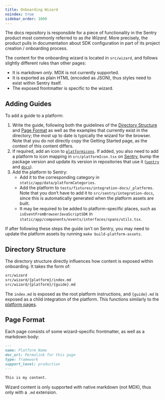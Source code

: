 ```yaml
---
title: Onboarding Wizard
noindex: true
sidebar_order: 1000
---
```


The docs repository is responsible for a piece of functionality in the Sentry product most commonly referred to as _the Wizard_. More precisely, the product pulls in documentation about SDK configuration in part of its project creation / onboarding process.

The content for the onboarding wizard is located in `src/wizard`, and follows slightly different rules than other pages:

- It is markdown _only_. MDX is not currently supported.
- It is exported as plain HTML (encoded as JSON), thus styles need to exist within Sentry itself.
- The exposed frontmatter is specific to the wizard.

## Adding Guides

To add a guide to a platform:

1. Write the guide, following both the guidelines of the [Directory Structure](#directory-structure) and [Page Format](#page-format) as well as the examples that currently exist in the directory; the most up to date is typically the wizard for the browser. Note that you do not directly copy the Getting Started page, as the context of this content differs.
2. If required, add an icon to [`platformicons`](https://github.com/getsentry/platformicons). If added, you also need to add a platform to icon mapping in `src/platformIcon.tsx` on [Sentry](https://github.com/getsentry/sentry), bump the package version and update its version in repositories that use it ([`sentry`](https://github.com/getsentry/sentry) and [`docs`](https://github.com/getsentry/sentry-docs)).
3. Add the platform to Sentry:
    - Add it to the corresponding category in `static/app/data/platformCategories`.
    - Add the platform to `tests/fixtures/integration-docs/_platforms`. Note that you don’t have to add it to `src/sentry/integration-docs`, since this is automatically generated when the platform assets are built.
    - It may be required to be added to platform-specific places, such as `isEventFromBrowserJavaScriptSDK` in `static/app/components/events/interfaces/spans/utils.tsx`.

If after following these steps the guide isn’t on Sentry, you may need to update the platform assets by running `make build-platform-assets`.

## Directory Structure

The directory structure directly influences how content is exposed within onboarding. It takes the form of:

```bash
src/wizard
src/wizard/{platform}/index.md
src/wizard/{platform}/{guide}.md
```

The `index.md` is exposed as the root platform instructions, and `{guide}.md` is exposed as a child integration of the platform. This functions similarly to the [platform pages](../platforms).

## Page Format

Each page consists of some wizard-specific frontmatter, as well as a markdown body:

```markdown {filename:src/wizard/platform/index.md}
---
name: Platform Name
doc_url: Permalink for this page
type: framework
support_level: production
---

This is my content.
```

<Note>

Wizard content is only supported with native markdown (not MDX), thus only with a `.md` extension.

</Note>
